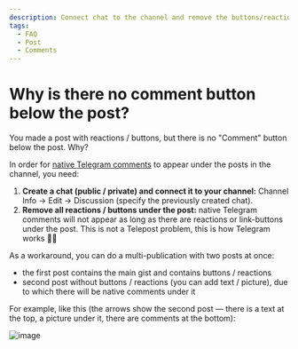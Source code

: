 ```yaml
---
description: Connect chat to the channel and remove the buttons/reactions
tags:
  - FAQ
  - Post
  - Comments
---
```


# Why is there no comment button below the post?

You made a post with reactions / buttons, but there is no "Comment" button below the post. Why?

In order for [native Telegram comments](https://telegram.org/blog/filters-anonymous-admins-comments/ru#kommentarii-v-kanalah) to appear under the posts in the channel, you need:

1. **Create a chat (public / private) and connect it to your channel:** Channel Info → Edit → Discussion (specify the previously created chat).
2. **Remove all reactions / buttons under the post:** native Telegram comments will not appear as long as there are reactions or link-buttons under the post. This is not a Telepost problem, this is how Telegram works 🤷‍♂️

As a workaround, you can do a multi-publication with two posts at once:

* the first post contains the main gist and contains buttons / reactions
* second post without buttons / reactions (you can add text / picture), due to which there will be native comments under it

For example, like this (the arrows show the second post — there is a text at the top, a picture under it, there are comments at the bottom):

![image](https://user-images.githubusercontent.com/24430718/107823247-87714e00-6d90-11eb-8adf-11e6d62a0ea4.png)
